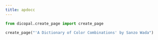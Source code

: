 ```yaml
---
title: apdocc
---
```



```python
from dicopal.create_page import create_page

create_page("'A Dictionary of Color Combinations' by Sanzo Wada")
```
